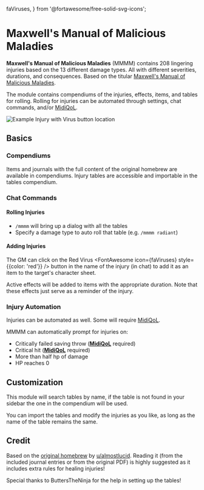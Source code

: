   faViruses,
} from '@fortawesome/free-solid-svg-icons';

# Maxwell's Manual of Malicious Maladies

**Maxwell's Manual of Malicious Maladies** (MMMM) contains 208 lingering
injuries based on the 13 different damage types. All with different
severities, durations, and consequences. Based on the titular [Maxwell's Manual of Malicious Maladies](https://www.reddit.com/r/DnDBehindTheScreen/comments/l4ags0/maxwells_manual_of_malicious_maladies_a_34_page/).

The module contains compendiums of the injuries, effects, items, and
tables for rolling. Rolling for injuries can be automated through
settings, chat commands, and/or
[MidiQoL](https://foundryvtt.com/packages/midi-qol).

<Image
  src='/../public/images/MMMM/Mmminjury.png'
  alt='Example Injury with Virus button location'
  width={2000}
  height={2000}
  className={styles.wikiimagesmall}
/>


## Basics

### Compendiums

Items and journals with the full content of the original homebrew are
available in compendiums. Injury tables are accessible and importable in
the tables compendium.

### Chat Commands

#### Rolling Injuries

- `/mmmm` will bring up a dialog with all the tables
- Specify a damage type to auto roll that table (e.g. `/mmmm radiant`)

#### Adding Injuries

The GM can click on the Red Virus <FontAwesome icon={faViruses} style={{color: 'red'}} /> button in the name of the injury (in
chat) to add it as an item to the target's character sheet.

Active effects will be added to items with the appropriate duration.
Note that these effects just serve as a reminder of the injury.

### Injury Automation

Injuries can be automated as well. Some will require
[MidiQoL](https://foundryvtt.com/packages/midi-qol).

MMMM can automatically prompt for injuries on:

- Critically failed saving throw
  ([**MidiQoL**](https://foundryvtt.com/packages/midi-qol) required)
- Critical hit
  ([**MidiQoL**](https://foundryvtt.com/packages/midi-qol) required)
- More than half hp of damage
- HP reaches 0

## Customization

This module will search tables by name, if the table is not found in
your sidebar the one in the compendium will be used.

You can import the tables and modify the injuries as you like, as long
as the name of the table remains the same.

## Credit

Based on the [original homebrew](https://www.reddit.com/r/DnDBehindTheScreen/comments/l4ags0/maxwells_manual_of_malicious_maladies_a_34_page/)
by
[u/almostlucid](https://www.reddit.com/r/DnDBehindTheScreen/comments/l4ags0/maxwells_manual_of_malicious_maladies_a_34_page/).
Reading it (from the included journal entries or from the original PDF)
is highly suggested as it includes extra rules for healing injuries\!

Special thanks to ButtersTheNinja for the help in setting up the
tables\!
